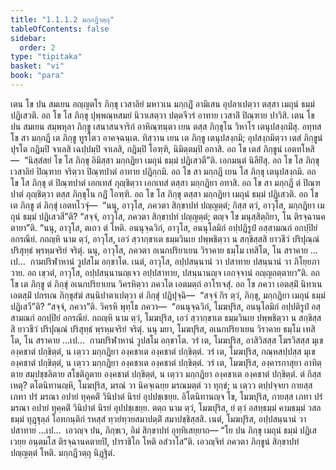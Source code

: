 ```yaml
---
title: "1.1.1.2 มกฺกฏีวตฺถุ"
tableOfContents: false
sidebar:
  order: 2
type: "tipitaka"
basket: "vi"
book: "para"
---
```



<DynamicBreadcrumb />

<Division number="40" book="para">

<Paragraph number="75" book="para">
เตน โข ปน สมเยน อญฺญตโร ภิกฺขุ เวสาลิยํ มหาวเน มกฺกฏิํ อามิเสน อุปลาเปตฺวา ตสฺสา เมถุนํ ธมฺมํ ปฏิเสวติ. อถ โข โส ภิกฺขุ ปุพฺพณฺหสมยํ นิวาเสตฺวา ปตฺตจีวรํ อาทาย เวสาลิํ ปิณฺฑาย ปาวิสิ. เตน โข ปน สมเยน สมฺพหุลา ภิกฺขู เสนาสนจาริกํ อาหิณฺฑนฺตา เยน ตสฺส ภิกฺขุโน วิหาโร เตนุปสงฺกมิํสุ. อทฺทส โข สา มกฺกฏี เต ภิกฺขู ทูรโตว อาคจฺฉนฺเต. ทิสฺวาน เยน เต ภิกฺขู เตนุปสงฺกมิ; อุปสงฺกมิตฺวา เตสํ ภิกฺขูนํ ปุรโต กฏิมฺปิ จาเลสิ เฉปฺปมฺปิ จาเลสิ, กฏิมฺปิ โอฑฺฑิ, นิมิตฺตมฺปิ อกาสิ. อถ โข เตสํ ภิกฺขูนํ เอตทโหสิ—  “นิสฺสํสยํ โข โส ภิกฺขุ อิมิสฺสา มกฺกฏิยา เมถุนํ ธมฺมํ ปฏิเสวตี”ติ. เอกมนฺตํ นิลียิํสุ. อถ โข โส ภิกฺขุ เวสาลิยํ ปิณฺฑาย จริตฺวา ปิณฺฑปาตํ อาทาย ปฏิกฺกมิ.
</Paragraph>

</Division>
<Division number="41" book="para">

<Paragraph number="76" book="para">
อถ โข สา มกฺกฏี เยน โส ภิกฺขุ เตนุปสงฺกมิ. อถ โข โส ภิกฺขุ ตํ ปิณฺฑปาตํ เอกเทสํ ภุญฺชิตฺวา เอกเทสํ ตสฺสา มกฺกฏิยา อทาสิ. อถ โข สา มกฺกฏี ตํ ปิณฺฑปาตํ ภุญฺชิตฺวา ตสฺส ภิกฺขุโน กฏิํ โอฑฺฑิ. อถ โข โส ภิกฺขุ ตสฺสา มกฺกฏิยา เมถุนํ ธมฺมํ ปฏิเสวติ.
</Paragraph>

<Paragraph number="77" book="para">
อถ โข เต ภิกฺขู ตํ ภิกฺขุํ เอตทโวจุํ—  “นนุ, อาวุโส, ภควตา สิกฺขาปทํ ปญฺญตฺตํ; กิสฺส ตฺวํ, อาวุโส, มกฺกฏิยา เมถุนํ ธมฺมํ ปฏิเสวสี”ติ? “สจฺจํ, อาวุโส, ภควตา สิกฺขาปทํ ปญฺญตฺตํ; ตญฺจ โข มนุสฺสิตฺถิยา, โน ติรจฺฉานคตายา”ติ. “นนุ, อาวุโส, ตเถว ตํ โหติ. อนนุจฺฉวิกํ, อาวุโส, อนนุโลมิกํ อปฺปฏิรูปํ อสฺสามณกํ อกปฺปิยํ อกรณียํ. กถญฺหิ นาม ตฺวํ, อาวุโส, เอวํ สฺวากฺขาเต ธมฺมวินเย ปพฺพชิตฺวา น สกฺขิสฺสสิ ยาวชีวํ ปริปุณฺณํ ปริสุทฺธํ พฺรหฺมจริยํ จริตุํ. นนุ, อาวุโส, ภควตา อเนกปริยาเยน วิราคาย ธมฺโม เทสิโต, โน สราคาย …เป…  กามปริฬาหานํ วูปสโม อกฺขาโต. เนตํ, อาวุโส, อปฺปสนฺนานํ วา ปสาทาย ปสนฺนานํ วา ภิโยฺยภาวาย. อถ เขฺวตํ, อาวุโส, อปฺปสนฺนานญฺเจว อปฺปสาทาย, ปสนฺนานญฺจ เอกจฺจานํ อญฺญถตฺตายา”ติ. อถ โข เต ภิกฺขู ตํ ภิกฺขุํ อเนกปริยาเยน วิครหิตฺวา ภควโต เอตมตฺถํ อาโรเจสุํ.
</Paragraph>

</Division>
<Division number="42" book="para">

<Paragraph number="78" book="para">
อถ โข ภควา เอตสฺมิํ นิทาเน เอตสฺมิํ ปกรเณ ภิกฺขุสํฆํ สนฺนิปาตาเปตฺวา ตํ ภิกฺขุํ ปฏิปุจฺฉิ—  “สจฺจํ กิร ตฺวํ, ภิกฺขุ, มกฺกฏิยา เมถุนํ ธมฺมํ ปฏิเสวี”ติ? “สจฺจํ, ภควา”ติ. วิครหิ พุทฺโธ ภควา—  “อนนุจฺฉวิกํ, โมฆปุริส, อนนุโลมิกํ อปฺปติรูปํ อสฺสามณกํ อกปฺปิยํ อกรณียํ. กถญฺหิ นาม ตฺวํ, โมฆปุริส, เอวํ สฺวากฺขาเต ธมฺมวินเย ปพฺพชิตฺวา น สกฺขิสฺสสิ ยาวชีวํ ปริปุณฺณํ ปริสุทฺธํ พฺรหฺมจริยํ จริตุํ. นนุ มยา, โมฆปุริส, อเนกปริยาเยน วิราคาย ธมฺโม เทสิโต, โน สราคาย …เป…  กามปริฬาหานํ วูปสโม อกฺขาโต. วรํ เต, โมฆปุริส, อาสิวิสสฺส โฆรวิสสฺส มุเข องฺคชาตํ ปกฺขิตฺตํ, น เตฺวว มกฺกฏิยา องฺคชาเต องฺคชาตํ ปกฺขิตฺตํ. วรํ เต, โมฆปุริส, กณฺหสปฺปสฺส มุเข องฺคชาตํ ปกฺขิตฺตํ, น เตฺวว มกฺกฏิยา องฺคชาเต องฺคชาตํ ปกฺขิตฺตํ. วรํ เต, โมฆปุริส, องฺคารกาสุยา อาทิตฺตาย สมฺปชฺชลิตาย สโชติภูตาย องฺคชาตํ ปกฺขิตฺตํ, น เตฺวว มกฺกฏิยา องฺคชาเต องฺคชาตํ ปกฺขิตฺตํ. ตํ กิสฺส เหตุ? ตโตนิทานญฺหิ, โมฆปุริส, มรณํ วา นิคจฺเฉยฺย มรณมตฺตํ วา ทุกฺขํ; น เตฺวว ตปฺปจฺจยา กายสฺส เภทา ปรํ มรณา อปายํ ทุคฺคติํ วินิปาตํ นิรยํ อุปปชฺเชยฺย. อิโตนิทานญฺจ โข, โมฆปุริส, กายสฺส เภทา ปรํ มรณา อปายํ ทุคฺคติํ วินิปาตํ นิรยํ อุปปชฺเชยฺย. ตตฺถ นาม ตฺวํ, โมฆปุริส, ยํ ตฺวํ อสทฺธมฺมํ คามธมฺมํ วสลธมฺมํ ทุฏฺฐุลฺลํ โอทกนฺติกํ รหสฺสํ ทฺวยํทฺวยสมาปตฺติํ สมาปชฺชิสฺสสิ. เนตํ, โมฆปุริส, อปฺปสนฺนานํ วา ปสาทาย …เป…  เอวญฺจ ปน, ภิกฺขเว, อิมํ สิกฺขาปทํ อุทฺทิเสยฺยาถ—
</Paragraph>

<Paragraph number="79" book="para">
<Emphasis>“โย ปน ภิกฺขุ เมถุนํ ธมฺมํ ปฏิเสเวยฺย อนฺตมโส ติรจฺฉานคตายปิ, ปาราชิโก โหติ อสํวาโส”</Emphasis>ติ.
</Paragraph>

<Paragraph number="80" book="para">
เอวญฺจิทํ ภควตา ภิกฺขูนํ สิกฺขาปทํ ปญฺญตฺตํ โหติ.

</Paragraph>
</Division>

<Paragraph number="81" type="center" book="para">
มกฺกฏีวตฺถุ นิฏฺฐิตํ.
</Paragraph>